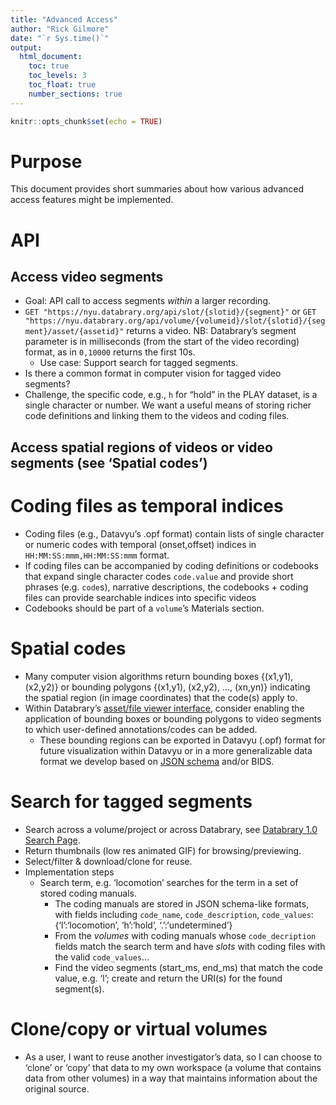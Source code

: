 ```yaml
---
title: "Advanced Access"
author: "Rick Gilmore"
date: "`r Sys.time()`"
output: 
  html_document:
    toc: true
    toc_levels: 3
    toc_float: true
    number_sections: true
---
```


```r
knitr::opts_chunk$set(echo = TRUE)
```

# Purpose

This document provides short summaries about how various advanced access features might be implemented.

# API

## Access video segments

- Goal: API call to access segments *within* a larger recording.
- `GET "https://nyu.databrary.org/api/slot/{slotid}/{segment}"` or `GET "https://nyu.databrary.org/api/volume/{volumeid}/slot/{slotid}/{segment}/asset/{assetid}"` returns a video. NB: Databrary's segment parameter is in milliseconds (from the start of the video recording) format, as in `0,10000` returns the first 10s.
    - Use case: Support search for tagged segments.
- Is there a common format in computer vision for tagged video segments?
- Challenge, the specific code, e.g., `h` for "hold" in the PLAY dataset, is a single character or number.
We want a useful means of storing richer code definitions and linking them to the videos and coding files.

## Access spatial regions of videos or video segments (see 'Spatial codes')

# Coding files as temporal indices

- Coding files (e.g., Datavyu's .opf format) contain lists of single character or numeric codes with temporal (onset,offset) indices in `HH:MM:SS:mmm,HH:MM:SS:mmm` format.
- If coding files can be accompanied by coding definitions or codebooks that expand single character codes `code.value` and provide short phrases (e.g. `code`s), narrative descriptions, the codebooks + coding files can provide searchable indices into specific videos
- Codebooks should be part of a `volume`'s Materials section.

# Spatial codes

- Many computer vision algorithms return bounding boxes {(x1,y1), (x2,y2)} or bounding polygons {(x1,y1), (x2,y2), ..., (xn,yn)} indicating the spatial region (in image coordinates) that the code(s) apply to.
- Within Databrary's [asset/file viewer interface](databrary_1.0.html#462_view), consider enabling the application of bounding boxes or bounding polygons to video segments to which user-defined annotations/codes can be added.
    - These bounding regions can be exported in Datavyu (.opf) format for future visualization within Datavyu or in a more generalizable data format we develop based on [JSON schema](json/video_code.json) and/or BIDS.

# Search for tagged segments

- Search across a volume/project or across Databrary, see [Databrary 1.0 Search Page](databrary_1.0.html#47_search_page).
- Return thumbnails (low res animated GIF) for browsing/previewing.
- Select/filter & download/clone for reuse.
- Implementation steps
    - Search term, e.g. 'locomotion' searches for the term in a set of stored coding manuals.
        - The coding manuals are stored in JSON schema-like formats, with fields including `code_name`, `code_description`, `code_values`: {'l':'locomotion', 'h':'hold', '.':'undetermined'}
        - From the *volumes* with coding manuals whose `code_decription` fields match the search term and have *slots* with coding files with the valid `code_values`...
        - Find the video segments (start_ms, end_ms) that match the code value, e.g. 'l'; create and return the URI(s) for the found segment(s).
        
# Clone/copy or virtual volumes

- As a user, I want to reuse another investigator's data, so I can choose to 'clone' or 'copy' that data to my own workspace (a volume that contains data from other volumes) in a way that maintains information about the original source.
